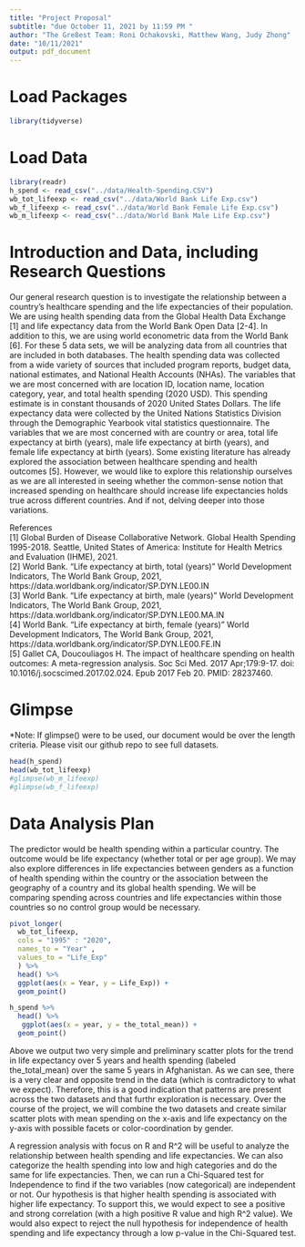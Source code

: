 ```yaml
---
title: "Project Proposal"
subtitle: "due October 11, 2021 by 11:59 PM "
author: "The Gre8est Team: Roni Ochakovski, Matthew Wang, Judy Zhong"
date: "10/11/2021"
output: pdf_document
---
```


# Load Packages

```r
library(tidyverse) 
``` 

# Load Data
```r
library(readr)
h_spend <- read_csv("../data/Health-Spending.CSV")
wb_tot_lifeexp <- read_csv("../data/World Bank Life Exp.csv")
wb_f_lifeexp <- read_csv("../data/World Bank Female Life Exp.csv")
wb_m_lifeexp <- read_csv("../data/World Bank Male Life Exp.csv")
```

# Introduction and Data, including Research Questions

Our general research question is to investigate the relationship between a country’s healthcare spending and the life expectancies of their population. We are using health spending data from the Global Health Data Exchange [1] and life expectancy data from the World Bank Open Data [2-4]. In addition to this, we are using world econometric data from the World Bank [6]. For these 5 data sets, we will be analyzing data from all countries that are included in both databases. The health spending data was collected from a wide variety of sources that included program reports, budget data, national estimates, and National Health Accounts (NHAs). The variables that we are most concerned with are location ID, location name, location category, year, and total health spending (2020 USD). This spending estimate is in constant thousands of 2020 United States Dollars. The life expectancy data were collected by the United Nations Statistics Division through the Demographic Yearbook vital statistics questionnaire. The variables that we are most concerned with are country or area, total life expectancy at birth (years), male life expectancy at birth (years), and female life expectancy at birth (years). Some existing literature has already explored the association between healthcare spending and health outcomes [5]. However, we would like to explore this relationship ourselves as we are all interested in seeing whether the common-sense notion that increased spending on healthcare should increase life expectancies holds true across different countries. And if not, delving deeper into those variations.

References \
[1] Global Burden of Disease Collaborative Network. Global Health Spending 1995-2018. Seattle, United States of America: Institute for Health Metrics and Evaluation (IHME), 2021. \
[2] World Bank. "Life expectancy at birth, total (years)" World Development Indicators, The World Bank Group, 2021, https://data.worldbank.org/indicator/SP.DYN.LE00.IN \
[3] World Bank. "Life expectancy at birth, male (years)" World Development Indicators, The World Bank Group, 2021, https://data.worldbank.org/indicator/SP.DYN.LE00.MA.IN \
[4] World Bank. "Life expectancy at birth, female (years)" World Development Indicators, The World Bank Group, 2021, https://data.worldbank.org/indicator/SP.DYN.LE00.FE.IN \
[5] Gallet CA, Doucouliagos H. The impact of healthcare spending on health outcomes: A meta-regression analysis. Soc Sci Med. 2017 Apr;179:9-17. doi: 10.1016/j.socscimed.2017.02.024. Epub 2017 Feb 20. PMID: 28237460.

# Glimpse
*Note: If glimpse() were to be used, our document would be over the length criteria. Please visit our github repo to see full datasets. 

```r
head(h_spend)
head(wb_tot_lifeexp)
#glimpse(wb_m_lifeexp)
#glimpse(wb_f_lifeexp)
```
# Data Analysis Plan
The predictor would be health spending within a particular country. The outcome would be life expectancy (whether total or per age group). We may also explore differences in life expectancies between genders as a function of health spending within the country or the association between the geography of a country and its global health spending. We will be comparing spending across countries and life expectancies within those countries so no control group would be necessary. 

```r
  
pivot_longer(
  wb_tot_lifeexp, 
  cols = "1995" : "2020",
  names_to = "Year" ,
  values_to = "Life_Exp"
  ) %>%
  head() %>%
  ggplot(aes(x = Year, y = Life_Exp)) +
  geom_point()

h_spend %>%
  head() %>%
   ggplot(aes(x = year, y = the_total_mean)) +
  geom_point()
```
Above we output two very simple and preliminary scatter plots for the trend in life expectancy over 5 years and health spending (labeled the_total_mean) over the same 5 years in Afghanistan. As we can see, there is a very clear and opposite trend in the data (which is contradictory to what we expect). Therefore, this is a good indication that patterns are present across the two datasets and that furthr exploration is necessary. Over the course of the project, we will combine the two datasets and create similar scatter plots with mean spending on the x-axis and life expectancy on the y-axis with possible facets or color-coordination by gender. 

A regression analysis with focus on R and R^2 will be useful to analyze the relationship between health spending and life expectancies. We can also categorize the health spending into low and high categories and do the same for life expectancies. Then, we can run a Chi-Squared test for Independence to find if the two variables (now categorical) are independent or not. Our hypothesis is that higher health spending is associated with higher life expectancy. To support this, we would expect to see a positive and strong correlation (with a high positive R value and high R^2 value). We would also expect to reject the null hypothesis for independence of health spending and life expectancy through a low p-value in the Chi-Squared test. 
